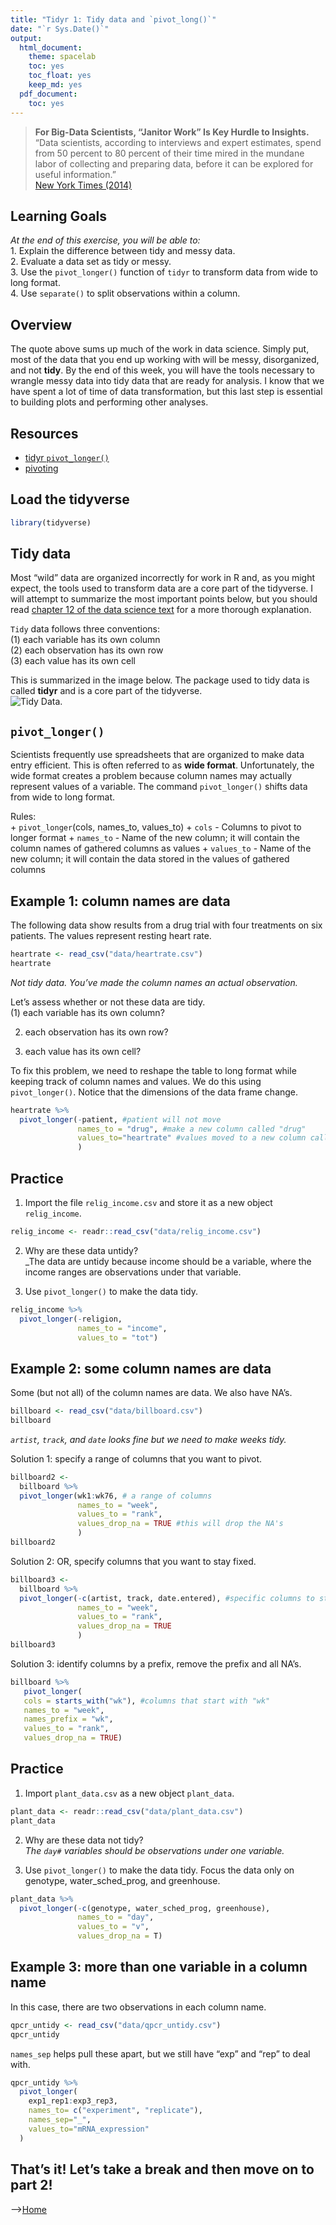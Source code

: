 ```yaml
---
title: "Tidyr 1: Tidy data and `pivot_long()`"
date: "`r Sys.Date()`"
output:
  html_document: 
    theme: spacelab
    toc: yes
    toc_float: yes
    keep_md: yes
  pdf_document:
    toc: yes
---
```


> **For Big-Data Scientists, "Janitor Work" Is Key Hurdle to Insights.**  
> "Data scientists, according to interviews and expert estimates, spend from 50 percent to 80 percent of their time mired in the mundane labor of collecting and preparing data, before it can be explored for useful information."  
> [New York Times (2014)](http://www.nytimes.com/2014/08/18/technology/for-big-data-scientists-hurdle-to-insights-is-janitor-work.html)

## Learning Goals
*At the end of this exercise, you will be able to:*    
1. Explain the difference between tidy and messy data.  
2. Evaluate a data set as tidy or messy.    
3. Use the `pivot_longer()` function of `tidyr` to transform data from wide to long format.  
4. Use `separate()` to split observations within a column.  

## Overview
The quote above sums up much of the work in data science. Simply put, most of the data that you end up working with will be messy, disorganized, and not **tidy**. By the end of this week, you will have the tools necessary to wrangle messy data into tidy data that are ready for analysis. I know that we have spent a lot of time of data transformation, but this last step is essential to building plots and performing other analyses.  

## Resources  
- [tidyr `pivot_longer()`](https://tidyr.tidyverse.org/reference/pivot_longer.html)  
- [pivoting](https://cran.r-project.org/web/packages/tidyr/vignettes/pivot.html)  

## Load the tidyverse
```r
library(tidyverse)
```

## Tidy data
Most "wild" data are organized incorrectly for work in R and, as you might expect, the tools used to transform data are a core part of the tidyverse. I will attempt to summarize the most important points below, but you should read [chapter 12 of the data science text](https://r4ds.had.co.nz/tidy-data.html) for a more thorough explanation.  

`Tidy` data follows three conventions:   
(1) each variable has its own column  
(2) each observation has its own row  
(3) each value has its own cell  

This is summarized in the image below. The package used to tidy data is called **tidyr** and is a core part of the tidyverse.  
![*Tidy Data.*](tidy-1.png)

## `pivot_longer()`  
Scientists frequently use spreadsheets that are organized to make data entry efficient. This is often referred to as **wide format**. Unfortunately, the wide format creates a problem because column names may actually represent values of a variable. The command `pivot_longer()` shifts data from wide to long format.   

Rules:  
+ `pivot_longer`(cols, names_to, values_to)
+ `cols` - Columns to pivot to longer format
+ `names_to` - Name of the new column; it will contain the column names of gathered columns as values
+ `values_to` - Name of the new column; it will contain the data stored in the values of gathered columns

## Example 1: column names are data
The following data show results from a drug trial with four treatments on six patients. The values represent resting heart rate.  
```r
heartrate <- read_csv("data/heartrate.csv")
heartrate
```
_Not tidy data. You've made the column names an actual observation._

Let's assess whether or not these data are tidy.  
(1) each variable has its own column?  
 
(2) each observation has its own row?  

(3) each value has its own cell?  
  
To fix this problem, we need to reshape the table to long format while keeping track of column names and values. We do this using `pivot_longer()`. Notice that the dimensions of the data frame change.  
```r
heartrate %>% 
  pivot_longer(-patient, #patient will not move
               names_to = "drug", #make a new column called "drug"
               values_to="heartrate" #values moved to a new column called "heartrate"
               )
```

## Practice
1. Import the file `relig_income.csv` and store it as a new object `relig_income`.  
```r
relig_income <- readr::read_csv("data/relig_income.csv")
```

2. Why are these data untidy?  
_The data are untidy because income should be a variable, where the income ranges are observations under that variable.

3. Use `pivot_longer()` to make the data tidy.  
```r
relig_income %>% 
  pivot_longer(-religion,
               names_to = "income",
               values_to = "tot")
```

## Example 2: some column names are data
Some (but not all) of the column names are data. We also have NA's.
```r
billboard <- read_csv("data/billboard.csv")
billboard
```
_`artist`, `track`, and `date` looks fine but we need to make weeks tidy._

Solution 1: specify a range of columns that you want to pivot.
```r
billboard2 <- 
  billboard %>% 
  pivot_longer(wk1:wk76, # a range of columns
               names_to = "week",
               values_to = "rank", 
               values_drop_na = TRUE #this will drop the NA's
               )
billboard2
```

Solution 2: OR, specify columns that you want to stay fixed.
```r
billboard3 <- 
  billboard %>% 
  pivot_longer(-c(artist, track, date.entered), #specific columns to stay fixed
               names_to = "week",
               values_to = "rank",
               values_drop_na = TRUE
               )
billboard3
```

Solution 3: identify columns by a prefix, remove the prefix and all NA's.
```r
billboard %>% 
   pivot_longer(
   cols = starts_with("wk"), #columns that start with "wk"
   names_to = "week",
   names_prefix = "wk",
   values_to = "rank",
   values_drop_na = TRUE)
```

## Practice  
1. Import `plant_data.csv` as a new object `plant_data`.  
```r
plant_data <- readr::read_csv("data/plant_data.csv")
plant_data
```

2. Why are these data not tidy?  
_The `day#` variables should be observations under one variable._

3. Use `pivot_longer()` to make the data tidy. Focus the data only on genotype, water_sched_prog, and greenhouse.  
```r
plant_data %>% 
  pivot_longer(-c(genotype, water_sched_prog, greenhouse),
               names_to = "day",
               values_to = "v",
               values_drop_na = T)
```

## Example 3: more than one variable in a column name
In this case, there are two observations in each column name.
```r
qpcr_untidy <- read_csv("data/qpcr_untidy.csv")
qpcr_untidy
```

`names_sep` helps pull these apart, but we still have "exp" and "rep" to deal with.  
```r
qpcr_untidy %>% 
  pivot_longer(
    exp1_rep1:exp3_rep3,
    names_to= c("experiment", "replicate"),
    names_sep="_",
    values_to="mRNA_expression"
  )
```

## That's it! Let's take a break and then move on to part 2!  

-->[Home](https://jmledford3115.github.io/datascibiol/)